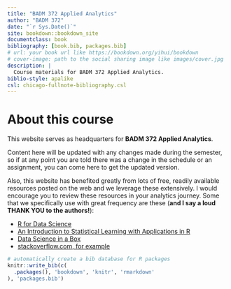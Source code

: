 ```yaml
--- 
title: "BADM 372 Applied Analytics"
author: "BADM 372"
date: "`r Sys.Date()`"
site: bookdown::bookdown_site
documentclass: book
bibliography: [book.bib, packages.bib]
# url: your book url like https://bookdown.org/yihui/bookdown
# cover-image: path to the social sharing image like images/cover.jpg
description: |
  Course materials for BADM 372 Applied Analytics.
biblio-style: apalike
csl: chicago-fullnote-bibliography.csl
---
```


# About this course

::: {.rmdimportant}

This website serves as headquarters for **BADM 372 Applied  Analytics**. 

:::


Content here will be updated with any changes made during the semester, so if at any point you are told there was a change in the schedule or an assignment, you can come here to get the updated version.

Also, this website has benefited greatly from lots of free, readily available resources posted on the web and we leverage these extensively. I would encourage you to review these resources in your analytics journey. Some that we specifically use with great frequency are these (**and I say a loud THANK YOU to the authors!**):

- [R for Data Science](https://r4ds.had.co.nz/)
- [An Introduction to Statistical Learning with Applications in R](https://trevorhastie.github.io/ISLR/)
- [Data Science in a Box](https://datasciencebox.org/)
- [stackoverflow.com, for example](https://stackoverflow.com/questions/4862178/remove-rows-with-all-or-some-nas-missing-values-in-data-frame?rq=1)



```r
# automatically create a bib database for R packages
knitr::write_bib(c(
  .packages(), 'bookdown', 'knitr', 'rmarkdown'
), 'packages.bib')
```
